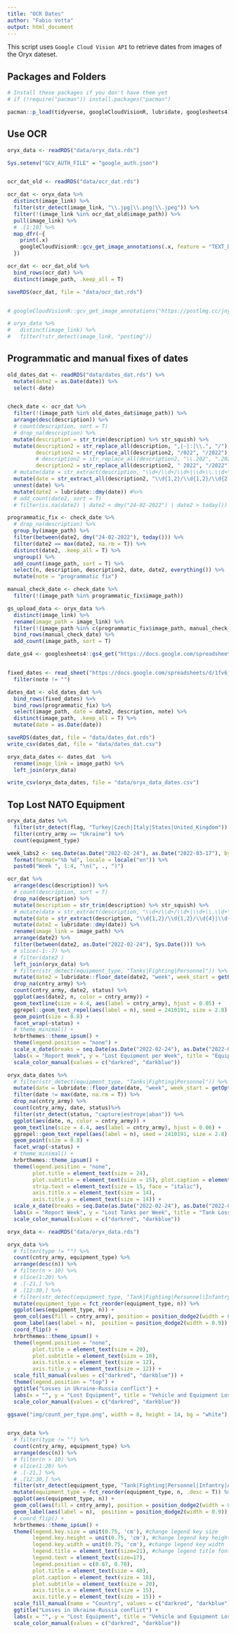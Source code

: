 ```yaml
---
title: "OCR Dates"
author: "Fabio Votta"
output: html_document
---
```


This script uses `Google Cloud Vision API` to retrieve dates from images of the Oryx dateset.

## Packages and Folders

```r
# Install these packages if you don't have them yet
# if (!require("pacman")) install.packages("pacman")

pacman::p_load(tidyverse, googleCloudVisionR, lubridate, googlesheets4)
```


## Use OCR

```r

oryx_data <- readRDS("data/oryx_data.rds")

Sys.setenv("GCV_AUTH_FILE" = "google_auth.json")


ocr_dat_old <- readRDS("data/ocr_dat.rds")

ocr_dat <- oryx_data %>%
  distinct(image_link) %>% 
  filter(str_detect(image_link, "\\.jpg|\\.png|\\.jpeg")) %>%
  filter(!(image_link %in% ocr_dat_old$image_path)) %>% 
  pull(image_link) %>% 
  # .[1:10] %>% 
  map_dfr(~{
    print(.x)
    googleCloudVisionR::gcv_get_image_annotations(.x, feature = "TEXT_DETECTION")
  })

ocr_dat <- ocr_dat_old %>% 
  bind_rows(ocr_dat) %>% 
  distinct(image_path, .keep_all = T)

saveRDS(ocr_dat, file = "data/ocr_dat.rds")


# googleCloudVisionR::gcv_get_image_annotations("https://postlmg.cc/jny01hRh", feature = "TEXT_DETECTION")

# oryx_data %>% 
#   distinct(image_link) %>% 
#   filter(!str_detect(image_link, "postimg"))

```


## Programmatic and manual fixes of dates

```r
old_dates_dat <- readRDS("data/dates_dat.rds") %>% 
  mutate(date2 = as.Date(date)) %>% 
  select(-date)


check_date <- ocr_dat %>% 
  filter(!(image_path %in% old_dates_dat$image_path)) %>% 
  arrange(desc(description)) %>% 
  # count(description, sort = T)
  # drop_na(description) %>% 
  mutate(description = str_trim(description) %>% str_squish) %>% 
  mutate(description2 = str_replace_all(description, ",|-|:|\\.", "/"),
         description2 = str_replace_all(description2, "/022", "/2022"),
         # description2 = str_replace_all(description2, "\\.202", ".2022"),
         description2 = str_replace_all(description2, " 2022", "/2022")) %>% 
  # mutate(date = str_extract(description, "\\d+/\\d+/\\d+|\\d+\\.\\d+\\.\\d+")) %>% 
  mutate(date = str_extract_all(description2, "\\d{1,2}/\\d{1,2}/\\d{2,4}")) %>%
  unnest(date) %>% 
  mutate(date2 = lubridate::dmy(date)) #%>% 
  # add_count(date2, sort = T)
  # filter(is.na(date2) | date2 < dmy("24-02-2022") | date2 > today()) #%>% 

programmatic_fix <- check_date %>% 
  # drop_na(description) %>%
  group_by(image_path) %>% 
  filter(between(date2, dmy("24-02-2022"), today())) %>% 
  filter(date2 == max(date2, na.rm = T)) %>% 
  distinct(date2, .keep_all = T) %>% 
  ungroup() %>% 
  add_count(image_path, sort = T) %>% 
  select(n, description, description2, date, date2, everything()) %>% 
  mutate(note = "programmatic fix")

manual_check_date <- check_date %>% 
  filter(!(image_path %in% programmatic_fix$image_path)) 

gs_upload_data <- oryx_data %>% 
  distinct(image_link) %>% 
  rename(image_path = image_link) %>% 
  filter(!(image_path %in% c(programmatic_fix$image_path, manual_check_date$image_path))) %>% 
  bind_rows(manual_check_date) %>% 
  add_count(image_path, sort = T) 

date_gs4 <- googlesheets4::gs4_get("https://docs.google.com/spreadsheets/d/1fv6jCHNQhBjBXYquUIbrW3-mCjSET8_Q76JraVs8ldM/edit?usp=sharing") 


fixed_dates <- read_sheet("https://docs.google.com/spreadsheets/d/1fv6jCHNQhBjBXYquUIbrW3-mCjSET8_Q76JraVs8ldM/edit?usp=sharing") %>% 
  filter(note != "")

dates_dat <- old_dates_dat %>% 
  bind_rows(fixed_dates) %>% 
  bind_rows(programmatic_fix) %>% 
  select(image_path, date = date2, description, note) %>% 
  distinct(image_path, .keep_all = T) %>% 
  mutate(date = as.Date(date))

saveRDS(dates_dat, file = "data/dates_dat.rds")
write_csv(dates_dat, file = "data/dates_dat.csv")

```






```r

oryx_data_dates <- dates_dat  %>% 
  rename(image_link = image_path) %>% 
  left_join(oryx_data) 

write_csv(oryx_data_dates, file = "data/oryx_data_dates.csv")

```


## Top Lost NATO Equipment

```r
oryx_data_dates %>%
  filter(str_detect(flag, "Turkey|Czech|Italy|States|United_Kingdom")) %>% 
  filter(cntry_army == "Ukraine") %>% 
  count(equipment_type)
```



```r

week_labs2 <- seq.Date(as.Date("2022-02-24"), as.Date("2022-03-17"), by = "week") %>% 
  format(format="%b %d", locale = locale("en")) %>% 
  paste0("Week ", 1:4, "\n(", ., ")")

```


```r
ocr_dat %>% 
  arrange(desc(description)) %>% 
  # count(description, sort = T)
  drop_na(description) %>% 
  mutate(description = str_trim(description) %>% str_squish) %>% 
  # mutate(date = str_extract(description, "\\d+/\\d+/\\d+|\\d+\\.\\d+\\.\\d+")) %>% 
  mutate(date = str_extract(description, "\\d{1,2}/\\d{1,2}/\\d{4}|\\d{1,2}\\.\\d{1,2}\\.\\d{2,4}")) %>% 
  mutate(date2 = lubridate::dmy(date)) %>% 
  rename(image_link = image_path) %>% 
  arrange(date2) %>%
  filter(between(date2, as.Date("2022-02-24"), Sys.Date())) %>% 
  # slice(-1:-7) %>% 
  # filter(date2 )
  left_join(oryx_data) %>%
  # filter(str_detect(equipment_type, "Tanks|Fighting|Personnel")) %>%
  mutate(date2 = lubridate::floor_date(date2, "week", week_start = getOption("lubridate.week.start", 4))) %>% 
  drop_na(cntry_army) %>% 
  count(cntry_army, date2, status) %>% 
  ggplot(aes(date2, n, color = cntry_army)) +
  geom_textline(size = 4.4, aes(label = cntry_army), hjust = 0.05) +
  ggrepel::geom_text_repel(aes(label = n), seed = 2410191, size = 2.8) +
  geom_point(size = 0.8) +
  facet_wrap(~status) +
  # theme_minimal() + 
  hrbrthemes::theme_ipsum() +
  theme(legend.position = "none") +
  scale_x_date(breaks = seq.Date(as.Date("2022-02-24"), as.Date("2022-04-01"), by = "week")) +
  labs(x = "Report Week", y = "Lost Equipment per Week", title = "Equipment Losses in Russian-Ukraine War 2022", subtitle = "Lost equipment means: captured, damaged, abandoned and/or destroyed", caption = "Last updated: 2022-03-25. Author: Fabio Votta (@favstats)\nSource: https://www.oryxspioenkop.com/2022/02/attack-on-europe-documenting-equipment.html")  +
  scale_color_manual(values = c("darkred", "darkblue")) 
```

```r
oryx_data_dates %>% 
  # filter(str_detect(equipment_type, "Tanks|Fighting|Personnel")) %>%
  mutate(date = lubridate::floor_date(date, "week", week_start = getOption("lubridate.week.start", 4))) %>% 
  filter(date != max(date, na.rm = T)) %>% 
  drop_na(cntry_army) %>% 
  count(cntry_army, date, status)%>%
  filter(str_detect(status, "capture|estroye|aban")) %>%
  ggplot(aes(date, n, color = cntry_army)) +
  geom_textline(size = 4.4, aes(label = cntry_army), hjust = 0.06) +
  ggrepel::geom_text_repel(aes(label = n), seed = 2410191, size = 2.8) +
  geom_point(size = 0.8) +
  facet_wrap(~status) +
  # theme_minimal() + 
  hrbrthemes::theme_ipsum() +
  theme(legend.position = "none", 
        plot.title = element_text(size = 24),
        plot.subtitle = element_text(size = 15), plot.caption = element_text(size = 12),
        strip.text = element_text(size = 15, face = "italic"), 
        axis.title.x = element_text(size = 14), 
        axis.title.y = element_text(size = 14)) +
  scale_x_date(breaks = seq.Date(as.Date("2022-02-24"), as.Date("2022-03-17"), by = "week"), minor_breaks = NULL, labels = week_labs2) +
  labs(x = "Report Week", y = "Lost Tanks per Week", title = "Tank Losses in Russia-Ukraine War 2022 by Tank Status", subtitle = str_wrap("The data only records tank losses with photographic or videographic evidence. The quantity of actually lost tanks is therefore likely higher and the data presented here can be seen as a 'lower bound' estimate for losses. Many of the entries listed as 'abandoned' will likely end up captured or destroyed. Note: since this relies on publicly shared data there may also be a bias where losses for Ukraine and Russia are underreported or overreported, respectively.", width = 145), caption = glue::glue("Source: Oryxspioenkop. Data available here: https://github.com/favstats/uaconflict_equipmentloss.\nLast updated: {today()}.  Data scraping and visualization: Fabio Votta (@favstats)."))   +
  scale_color_manual(values = c("darkred", "darkblue")) 
```





```r
oryx_data <- readRDS("data/oryx_data.rds")

oryx_data %>% 
  # filter(type != "") %>%
  count(cntry_army, equipment_type) %>% 
  arrange(desc(n)) %>% 
  # filter(n > 10) %>% 
  # slice(1:20) %>% 
  # .[-21,] %>% 
  # .[12:30,] %>% 
  # filter(str_detect(equipment_type, "Tank|Fighting|Personnel|Infantry|Artillery")) %>%
  mutate(equipment_type = fct_reorder(equipment_type, n)) %>% 
  ggplot(aes(equipment_type, n)) +
  geom_col(aes(fill = cntry_army), position = position_dodge2(width = 0.9)) +
  geom_label(aes(label = n),  position = position_dodge2(width = 0.9)) +
  coord_flip() +
  hrbrthemes::theme_ipsum() +
  theme(legend.position = "none", 
        plot.title = element_text(size = 20),
        plot.subtitle = element_text(size = 10), 
        axis.title.x = element_text(size = 12), 
        axis.title.y = element_text(size = 12)) +
  scale_fill_manual(values = c("darkred", "darkblue")) +
  theme(legend.position = "top") +
  ggtitle("Losses in Ukraine-Russia conflict") +
  labs(x = "", y = "Lost Equipment", title = "Vehicle and Equipment Losses in Russia-Ukraine War 2022 by Type", subtitle = str_wrap("Lost equipment means: captured, damaged, abandoned and/or destroyed. The data only records vehicle and equipment losses with photographic or videographic evidence. The quantity of actually lost equipment is therefore much higher and the data presented here can be seen as a 'lower bound' estimate for losses. Note: since this relies on publicly shared data there may also be a bias where losses for Ukraine and Russia are underreported or overreported, respectively.", width = 135), caption = glue::glue("Source: Oryxspioenkop. Data available here: https://github.com/favstats/uaconflict_equipmentloss.\nLast updated: {today()}.  Data scraping and visualization: Fabio Votta (@favstats)."))  +
  scale_color_manual(values = c("darkred", "darkblue")) 

ggsave("img/count_per_type.png", width = 8, height = 14, bg = "white")



```





```r
oryx_data %>% 
  # filter(type != "") %>%
  count(cntry_army, equipment_type) %>% 
  arrange(desc(n)) %>% 
  # filter(n > 10) %>% 
  # slice(1:20) %>% 
  # .[-21,] %>% 
  # .[12:30,] %>% 
  filter(str_detect(equipment_type, "Tank|Fighting|Personnel|Infantry|Artillery")) %>%
  mutate(equipment_type = fct_reorder(equipment_type, n, .desc = T)) %>% 
  ggplot(aes(equipment_type, n)) +
  geom_col(aes(fill = cntry_army), position = position_dodge2(width = 0.9)) +
  geom_label(aes(label = n),  position = position_dodge2(width = 0.9)) +
  # coord_flip() +
  hrbrthemes::theme_ipsum() +
  theme(legend.key.size = unit(0.75, 'cm'), #change legend key size
        legend.key.height = unit(0.75, 'cm'), #change legend key height
        legend.key.width = unit(0.75, 'cm'), #change legend key width
        legend.title = element_text(size=21), #change legend title font size
        legend.text = element_text(size=17),
        legend.position = c(0.87, 0.78), 
        plot.title = element_text(size = 40),
        plot.caption = element_text(size = 18),
        plot.subtitle = element_text(size = 20), 
        axis.title.x = element_text(size = 15), 
        axis.title.y = element_text(size = 15)) +
  scale_fill_manual(name = "Country", values = c("darkred", "darkblue")) +
  ggtitle("Losses in Ukraine-Russia conflict") +
  labs(x = "", y = "Lost Equipment", title = "Vehicle and Equipment Losses in Russia-Ukraine War 2022 by Type", subtitle = str_wrap("Lost equipment means: captured, damaged, abandoned and/or destroyed. The data only records vehicle and equipment losses with photographic or videographic evidence. The quantity of actually lost equipment is therefore much higher and the data presented here can be seen as a 'lower bound' estimate for losses. Note: since this relies on publicly shared data there may also be a bias where losses for Ukraine and Russia are underreported or overreported, respectively.", width = 140), caption = glue::glue("Source: Oryxspioenkop. Data available here: https://github.com/favstats/uaconflict_equipmentloss.\nLast updated: {today()}.  Data scraping and visualization: Fabio Votta (@favstats)."))  +
  scale_color_manual(values = c("darkred", "darkblue")) 

```









